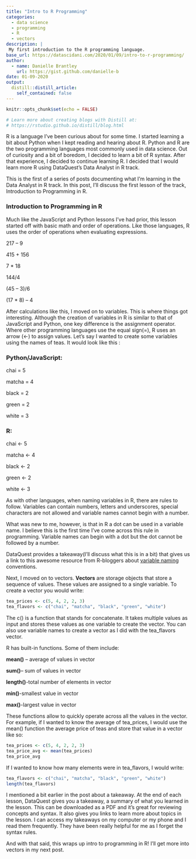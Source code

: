 ```yaml
---
title: "Intro to R Programming"
categories:
  - data science
  - programming
  - R
  - vectors
description: |
 My first introduction to the R programming language.
base_url: https://datascidani.com/2020/01/09/intro-to-r-programming/
author:
  - name: Danielle Brantley
    url: https://gist.github.com/danielle-b
date: 01-09-2020
output:
  distill::distill_article:
    self_contained: false
---
```


```r
knitr::opts_chunk$set(echo = FALSE)

# Learn more about creating blogs with Distill at:
# https://rstudio.github.io/distill/blog.html

```
R is a language I’ve been curious about for some time. I started learning a bit about Python when I kept reading and hearing about R. Python and R are the two programming languages most commonly used in data science. Out of curiosity and a bit of boredom, I decided to learn a bit of R syntax. After that experience, I decided to continue learning R. I decided that I would learn more R using DataQuest’s Data Analyst in R track.

This is the first of a series of posts documenting what I’m learning in the Data Analyst in R track. In this post, I’ll discuss the first lesson of the track, Introduction to Programming in R.

### Introduction to Programming in R

Much like the JavaScript and Python lessons I’ve had prior, this lesson started off with basic math and order of operations. Like those languages, R uses the order of operations when evaluating expressions.

217 – 9

415 + 156

7 * 18

144/4

(45 – 3)/6

(17 * 8) – 4

After calculations like this, I moved on to variables. This is where things got interesting.  Although the creation of variables in R is similar to that of JavaScript and Python, one key difference is the assignment operator. Where other programming languages use the equal sign(=), R uses an arrow (<-) to assign values. Let’s say I wanted to create some variables using the names of teas. It would look like this :

### Python/JavaScript:

chai = 5

matcha = 4

black = 2

green = 2

white = 3

### R:

chai <- 5

matcha <- 4

black <- 2

green <- 2

white <- 3

As with other languages, when naming variables in R, there are rules to follow. Variables can contain numbers, letters and underscores, special characters are not allowed and variable names cannot begin with a number.

What was new to me, however, is that in R a dot can be used in a variable name. I believe this is the first time I’ve come across this rule in programming. Variable names can begin with a dot but the dot cannot be followed by a number.

DataQuest provides a takeaway(I’ll discuss what this is in a bit) that gives us a link to this awesome resource from R-bloggers about [variable naming](https://www.r-bloggers.com/2014/07/consistent-naming-conventions-in-r/) conventions.

Next, I moved on to vectors. **Vectors** are storage objects that store a sequence of values. These values are assigned to a single variable. To create a vector you would write:

```r
tea_prices <- c(5, 4, 2, 2, 3)
tea_flavors <- c("chai", "matcha", "black", "green", "white")
```


The c() is a function that stands for concatenate. It takes multiple values as input and stores these values as one variable to create the vector. You can also use variable names to create a vector as I did with the tea_flavors vector.

R has built-in functions. Some of them include:

**mean()** – average of values in vector

**sum()**– sum of values in vector

**length()**-total number of elements in vector

**min()**-smallest value in vector

**max()**-largest value in vector

These functions allow to quickly operate across all the values in the vector. For example, if I wanted to know the average of tea_prices, I would use the mean() function the average price of teas and store that value in a vector like so:

```r
tea_prices <- c(5, 4, 2, 2, 3)
tea_price_avg <- mean(tea_prices)
tea_price_avg
```

If I wanted to know how many elements were in tea_flavors, I would write:

```r
tea_flavors <- c("chai", "matcha", "black", "green", "white")
length(tea_flavors)
```

I mentioned a bit earlier in the post about a takeaway. At the end of each lesson, DataQuest gives you a takeaway, a summary of what you learned in the lesson. This can be downloaded as a PDF and it’s great for reviewing concepts and syntax. It also gives you links to learn more about topics in the lesson. I can access my takeaways on my computer or my phone and I read them frequently. They have been really helpful for me as I forget the syntax rules.

And with that said, this wraps up intro to programming in R! I’ll get more into vectors in my next post.
